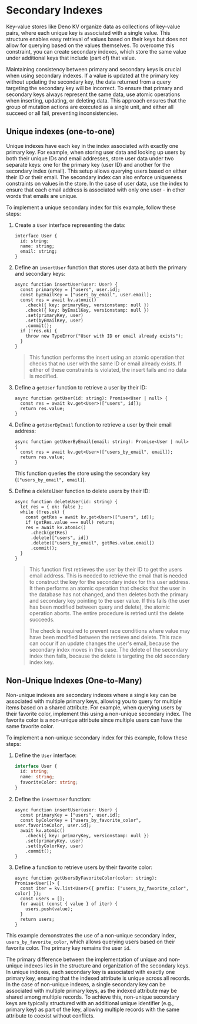 
# Secondary Indexes

<Admonition />

Key-value stores like Deno KV organize data as collections of key-value pairs,
where each unique key is associated with a single value. This structure enables
easy retrieval of values based on their keys but does not allow for querying
based on the values themselves. To overcome this constraint, you can create
secondary indexes, which store the same value under additional keys that include
(part of) that value.

Maintaining consistency between primary and secondary keys is crucial when using
secondary indexes. If a value is updated at the primary key without updating the
secondary key, the data returned from a query targeting the secondary key will
be incorrect. To ensure that primary and secondary keys always represent the
same data, use atomic operations when inserting, updating, or deleting data.
This approach ensures that the group of mutation actions are executed as a
single unit, and either all succeed or all fail, preventing inconsistencies.

## Unique indexes (one-to-one)

Unique indexes have each key in the index associated with exactly one primary
key. For example, when storing user data and looking up users by both their
unique IDs and email addresses, store user data under two separate keys: one for
the primary key (user ID) and another for the secondary index (email). This
setup allows querying users based on either their ID or their email. The
secondary index can also enforce uniqueness constraints on values in the store.
In the case of user data, use the index to ensure that each email address is
associated with only one user - in other words that emails are unique.

To implement a unique secondary index for this example, follow these steps:

1. Create a `User` interface representing the data:

   ```tsx
   interface User {
     id: string;
     name: string;
     email: string;
   }
   ```

2. Define an `insertUser` function that stores user data at both the primary and
   secondary keys:

   ```tsx,ignore
   async function insertUser(user: User) {
     const primaryKey = ["users", user.id];
     const byEmailKey = ["users_by_email", user.email];
     const res = await kv.atomic()
       .check({ key: primaryKey, versionstamp: null })
       .check({ key: byEmailKey, versionstamp: null })
       .set(primaryKey, user)
       .set(byEmailKey, user)
       .commit();
     if (!res.ok) {
       throw new TypeError("User with ID or email already exists");
     }
   }
   ```

   > This function performs the insert using an atomic operation that checks
   > that no user with the same ID or email already exists. If either of these
   > constraints is violated, the insert fails and no data is modified.

3. Define a `getUser` function to retrieve a user by their ID:

   ```tsx,ignore
   async function getUser(id: string): Promise<User | null> {
     const res = await kv.get<User>(["users", id]);
     return res.value;
   }
   ```

4. Define a `getUserByEmail` function to retrieve a user by their email address:

   ```tsx,ignore
   async function getUserByEmail(email: string): Promise<User | null> {
     const res = await kv.get<User>(["users_by_email", email]);
     return res.value;
   }
   ```

   This function queries the store using the secondary key
   (`["users_by_email", email]`).

5. Define a deleteUser function to delete users by their ID:

   ```tsx,ignore
   async function deleteUser(id: string) {
     let res = { ok: false };
     while (!res.ok) {
       const getRes = await kv.get<User>(["users", id]);
       if (getRes.value === null) return;
       res = await kv.atomic()
         .check(getRes)
         .delete(["users", id])
         .delete(["users_by_email", getRes.value.email])
         .commit();
     }
   }
   ```

   <!-- deno-fmt-ignore -->
   > This function first retrieves the user by their ID to get the users email
   > address. This is needed to retrieve the email that is needed to construct
   > the key for the secondary index for this user address. It then performs an
   > atomic operation that checks that the user in the database has not changed,
   > and then deletes both the primary and secondary key pointing to the user
   > value. If this fails (the user has been modified between query and delete),
   > the atomic operation aborts. The entire procedure is retried until the
   > delete succeeds.
   > 
   > The check is required to prevent race conditions where
   > value may have been modified between the retrieve and delete. This race can
   > occur if an update changes the user's email, because the secondary index
   > moves in this case. The delete of the secondary index then fails, because
   > the delete is targeting the old secondary index key.

## Non-Unique Indexes (One-to-Many)

Non-unique indexes are secondary indexes where a single key can be associated
with multiple primary keys, allowing you to query for multiple items based on a
shared attribute. For example, when querying users by their favorite color,
implement this using a non-unique secondary index. The favorite color is a
non-unique attribute since multiple users can have the same favorite color.

To implement a non-unique secondary index for this example, follow these steps:

1. Define the `User` interface:

   ```ts
   interface User {
     id: string;
     name: string;
     favoriteColor: string;
   }
   ```

2. Define the `insertUser` function:

   <!-- deno-fmt-ignore -->
   ```ts,ignore
   async function insertUser(user: User) {
     const primaryKey = ["users", user.id];
     const byColorKey = ["users_by_favorite_color", user.favoriteColor, user.id];
     await kv.atomic()
       .check({ key: primaryKey, versionstamp: null })
       .set(primaryKey, user)
       .set(byColorKey, user)
       .commit();
   }
   ```

3. Define a function to retrieve users by their favorite color:

   ```ts,ignore
   async function getUsersByFavoriteColor(color: string): Promise<User[]> {
     const iter = kv.list<User>({ prefix: ["users_by_favorite_color", color] });
     const users = [];
     for await (const { value } of iter) {
       users.push(value);
     }
     return users;
   }
   ```

This example demonstrates the use of a non-unique secondary index,
`users_by_favorite_color`, which allows querying users based on their favorite
color. The primary key remains the user `id`.

The primary difference between the implementation of unique and non-unique
indexes lies in the structure and organization of the secondary keys. In unique
indexes, each secondary key is associated with exactly one primary key, ensuring
that the indexed attribute is unique across all records. In the case of
non-unique indexes, a single secondary key can be associated with multiple
primary keys, as the indexed attribute may be shared among multiple records. To
achieve this, non-unique secondary keys are typically structured with an
additional unique identifier (e.g., primary key) as part of the key, allowing
multiple records with the same attribute to coexist without conflicts.
